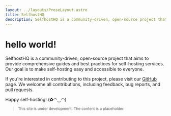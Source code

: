 ```yaml
---
layout: ../layouts/ProseLayout.astro
title: SelfhostHQ
description: SelfhostHQ is a community-driven, open-source project that aims to provide comprehensive guides and best practices for self-hosting services.
---
```


# hello world!

SelfhostHQ is a community-driven, open-source project that aims to
provide comprehensive guides and best practices for self-hosting
services. Our goal is to make self-hosting easy and accessible to everyone.

If you're interested in contributing to this project, please visit our <a href="https://github.com/Sh4yy/selfhosthq" target="_blank">GitHub</a> page. We welcome all contributions, including feedback, bug reports, and pull requests.

Happy self-hosting! (✿◠‿◠)

> <small>This site is under development. The content is a placeholder. </small>
